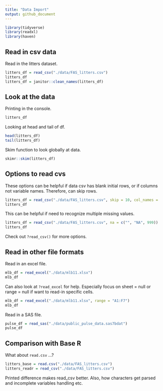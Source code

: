 ```yaml
---
title: "Data Import"
output: github_document
---
```


```r
library(tidyverse)
library(readxl)
library(haven)
```

## Read in csv data

Read in the litters dataset.

```r
litters_df = read_csv("./data/FAS_litters.csv")
litters_df
litters_df = janitor::clean_names(litters_df)
```

## Look at the data

Printing in the console.
```r
litters_df
```

Looking at head and tail of df.
```r
head(litters_df)
tail(litters_df)
```

Skim function to look globally at data.
```r
skimr::skim(litters_df)
```

## Options to read cvs

These options can be helpful if data csv has blank initial rows, or if columns not variable names.
Therefore, can skip rows.
```r
litters_df = read_csv("./data/FAS_litters.csv", skip = 10, col_names = FALSE)
litters_df
```

This can be helpful if need to recognize multiple missing values.
```r
litters_df = read_csv("./data/FAS_litters.csv", na = c("", "NA", 999))
litters_df
```

Check out `?read_csv()` for more options. 

## Read in other file formats

Read in an excel file.

```r
mlb_df = read_excel("./data/mlb11.xlsx")
mlb_df
```

Can also look at `?read_excel` for help. Especially focus on sheet = null or range = null if want to read-in specific cells.

```r
mlb_df = read_excel("./data/mlb11.xlsx", range = "A1:F7")
mlb_df
```

Read in a SAS file.

```r
pulse_df = read_sas("./data/public_pulse_data.sas7bdat")
pulse_df
```

## Comparison with Base R

What about `read.csv` ...?

```r
litters_base = read.csv("./data/FAS_litters.csv")
litters_readr = read_csv("./data/FAS_litters.csv")
```

Printed difference makes read_csv better. Also, how characters get parsed and incomplete variables handling etc. 
